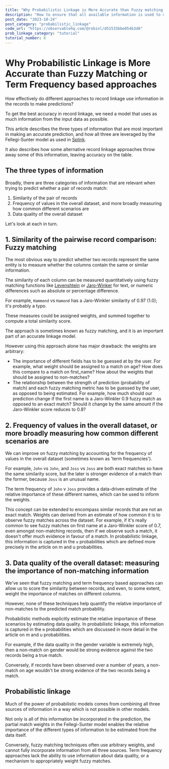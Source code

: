 ```yaml
---
title: "Why Probabilistic Linkage is More Accurate than Fuzzy matching or TF-IDF alone"
description: "How to ensure that all available information is used to make predictions"
post_date: "2023-10-24"
post_category: "probabilistic_linkage"
code_url: "https://observablehq.com/@robinl/d51533bbe054b3d8"
prob_linkage_category: "tutorial"
tutorial_number: 6
---
```






# Why Probabilistic Linkage is More Accurate than Fuzzy Matching or Term Frequency based approaches

<Subtitle>How effectively do different approaches to record linkage use information in the records to make predictions?</Subtitle>

To get the best accuracy in record linkage, we need a model that uses as much information from the input data as possible.

This article describes the three types of information that are most important in making an accurate prediction, and how all three are leveraged by the Fellegi-Sunter model as used in [Splink](https://github.com/moj-analytical-services/splink).

It also describes how some alternative record linkage approaches throw away some of this information, leaving accuracy on the table.

## The three types of information

Broadly, there are three categories of information that are relevant when trying to predict whether a pair of records match:

1. Similarity of the pair of records
2. Frequency of values in the overall dataset, and more broadly measuring how common different scenarios are
3. Data quality of the overall dataset

Let's look at each in turn.


## 1. Similarity of the pairwise record comparison: Fuzzy matching

The most obvious way to predict whether two records represent the same entity is to measure whether the columns contain the same or similar information.

The similarity of each column can be measured quantitatively using fuzzy matching functions like [Levenshtein](https://en.wikipedia.org/wiki/Levenshtein_distance) or [Jaro-Winker](https://en.wikipedia.org/wiki/Jaro%E2%80%93Winkler_distance) for text, or numeric differences such as absolute or percentage difference.

For example, `Hammond` vs `Hamond` has a Jaro-Winkler similarity of 0.97 (1.0); it's probably a typo.

These measures could be assigned weights, and summed together to compute a total similarity score.

The approach is sometimes known as fuzzy matching, and it is an important part of an accurate linkage model.

However using this approach alone has major drawback: the weights are arbitrary:

- The importance of different fields has to be guessed at by the user.  For example, what weight should be assigned to a match on age?  How does this compare to a match on first_name?  How about the weights that should be assigned to non-matches?
- The relationship between the strength of prediction (probability of match) and each fuzzy matching metric has to be guessed by the user, as opposed to being estimated.  For example, how much should our prediction change if the first name is a Jaro-Winkler 0.9 fuzzy match as opposed to an exact match?  Should it change by the same amount if the Jaro-Winkler score reduces to 0.8?


## 2. Frequency of values in the overall dataset, or more broadly measuring how common different scenarios are

We can improve on fuzzy matching by accounting for the frequency of values in the overall dataset (sometimes known as 'term frequencies').

For example, `John` vs `John`, and `Joss` vs `Joss` are both exact matches so have the same similarity score, but the later is stronger evidence of a match than the former, because `Joss` is an unusual name.

The term frequency of `John` v `Joss` provides a data-driven estimate of the relative importance of these different names, which can be used to inform the weights.

This concept can be extended to encompass similar records that are not an exact match.  Weights can derived from an estimate of how common it is to observe fuzzy matches across the dataset.  For example, if it's really common to see fuzzy matches on first name at a Jaro-Winkler score of 0.7, even amongst non-matching records, then if we observe such a match, it doesn't offer much evidence in favour of a match.  In probabilistic linkage, this information is captured in the `u` probabilities which are defined more precisely in the  <Link to="/m_and_u_values/">article on m and u probabilities</Link>.


## 3. Data quality of the overall dataset: measuring the importance of non-matching information

We've seen that fuzzy matching and term frequency based approaches can allow us to score the similarity between records, and even, to some extent, weight the importance of matches on different columns.

However, none of these techniques help quantify the relative importance of non-matches to the predicted match probability.

Probabilistic methods explicitly estimate the relative importance of these scenarios by estimating data quality. In probabilistic linkage, this information is captured in the `m` probabilities which are discussed in more detail in the  <Link to="/m_and_u_values/">article on m and u probabilities</Link>.

For example, if the data quality in the gender variable is extremely high, then a non-match on gender would be strong evidence against the two records being a true match.

Conversely, if records have been observed over a number of years, a non-match on age wouldn't be strong evidence of the two records being a match.

## Probabilistic linkage

Much of the power of probabilistic models comes from combining all three sources of information in a way which is not possible in other models.

Not only is all of this information be incorporated in the prediction, the <Link to="/partial_match_weights/">partial match weights</Link> in the Fellegi-Sunter model enables the relative importance of the different types of information to be estimated from the data itself.

Conversely, fuzzy matching techniques often use arbitrary weights, and cannot fully incorporate information from all three sources.  Term frequency approaches lack the ability to use information about data quality, or a mechanism to appropriately weight fuzzy matches.